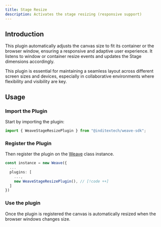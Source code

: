 ```yaml
---
title: Stage Resize
description: Activates the stage resizing (responsive support)
---
```


## Introduction

This plugin automatically adjusts the canvas size to fit its container or the
browser window, ensuring a responsive and adaptive user experience. It listens to
window or container resize events and updates the Stage dimensions accordingly.

This plugin is essential for maintaining a seamless layout across different
screen sizes and devices, especially in collaborative environments where
flexibility and visibility are key.

## Usage

<div className="fd-steps">

<div className="[&_h3]:fd-step">

### Import the Plugin

Start by importing the plugin:

```ts
import { WeaveStageResizePlugin } from "@inditextech/weave-sdk";
```

</div>

<div className='[&_h3]:fd-step'>

### Register the Plugin

Then register the plugin on the [Weave](/docs/sdk/api-reference/weave) class instance.

```ts
const instance = new Weave({
  ...
  plugins: [
    ...,
    new WeaveStageResizePlugin(), // [!code ++]
  ]
})
```

</div>

<div className='[&_h3]:fd-step'>

### Use the plugin

Once the plugin is registered the canvas is automatically resized when the browser windows changes size.

</div>

</div>

